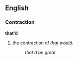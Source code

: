 ==English==
===Contraction===
'''that'd'''

# the contraction of ''that would.''
#: ''that'd be great''